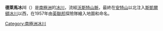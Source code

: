'''德萊馬冰川'''（{{lang-en|Dilemma Glacier}}）是[[南極洲|南極洲]]的[[冰川|冰川]]，流經[[沃斯特山脈|沃斯特山脈]]，最終在[[安特山|安特山]]以北注入[[斯凱爾頓冰川|斯凱爾頓冰川]]以西，在1957年由[[英聯邦|英聯邦]]探險隊繪入地圖和命名。

{{coord|78|45|S|161|25|E|source:GNIS|display=title}}

{{Antarctica-geo-stub}}
[[Category:南極洲冰川|Category:南極洲冰川]]